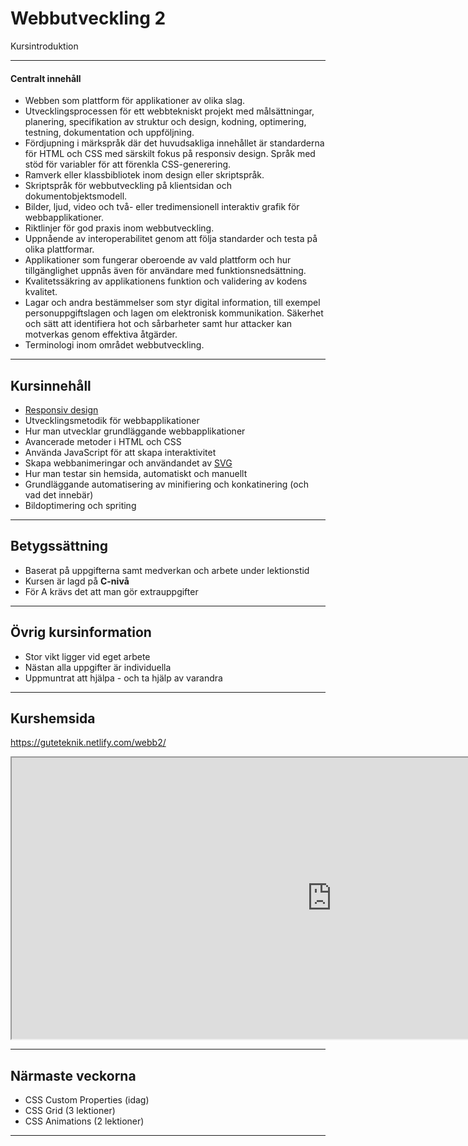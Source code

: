# Webbutveckling 2

Kursintroduktion

---

#### Centralt innehåll

- Webben som plattform för applikationer av olika slag.
- Utvecklingsprocessen för ett webbtekniskt projekt med målsättningar, planering, specifikation av struktur och design, kodning, optimering, testning, dokumentation och uppföljning.
- Fördjupning i märkspråk där det huvudsakliga innehållet är standarderna för HTML och CSS med särskilt fokus på responsiv design.
Språk med stöd för variabler för att förenkla CSS-generering.
- Ramverk eller klassbibliotek inom design eller skriptspråk.
- Skriptspråk för webbutveckling på klientsidan och dokumentobjektsmodell.
- Bilder, ljud, video och två- eller tredimensionell interaktiv grafik för webbapplikationer.
- Riktlinjer för god praxis inom webbutveckling.
- Uppnående av interoperabilitet genom att följa standarder och testa på olika plattformar.
- Applikationer som fungerar oberoende av vald plattform och hur tillgänglighet uppnås även för användare med funktionsnedsättning.
- Kvalitetssäkring av applikationens funktion och validering av kodens kvalitet.
- Lagar och andra bestämmelser som styr digital information, till exempel personuppgiftslagen och lagen om elektronisk kommunikation.
Säkerhet och sätt att identifiera hot och sårbarheter samt hur attacker kan motverkas genom effektiva åtgärder.
- Terminologi inom området webbutveckling.

---

## Kursinnehåll
- [Responsiv design](https://sv.wikipedia.org/wiki/Responsiv_webbdesign)
- Utvecklingsmetodik för webbapplikationer
- Hur man utvecklar grundläggande webbapplikationer
- Avancerade metoder i HTML och CSS
- Använda JavaScript för att skapa interaktivitet
- Skapa webbanimeringar och användandet av [SVG](https://sv.wikipedia.org/wiki/Scalable_Vector_Graphics)
- Hur man testar sin hemsida, automatiskt och manuellt
- Grundläggande automatisering av minifiering och konkatinering (och vad det innebär)
- Bildoptimering och spriting

---

## Betygssättning

- Baserat på uppgifterna samt medverkan och arbete under lektionstid
- Kursen är lagd på **C-nivå**
- För A krävs det att man gör extrauppgifter

---

## Övrig kursinformation

- Stor vikt ligger vid eget arbete
- Nästan alla uppgifter är individuella
- Uppmuntrat att hjälpa - och ta hjälp av varandra

---

## Kurshemsida

https://guteteknik.netlify.com/webb2/

<iframe title="Inline Frame Example"
    width="1024"
    height="450"
    src="https://guteteknik.netlify.com/webb2/">
    </iframe>

---

## Närmaste veckorna

- CSS Custom Properties (idag)
- CSS Grid (3 lektioner)
- CSS Animations (2 lektioner)

---